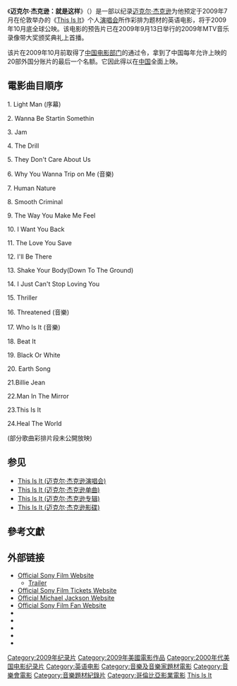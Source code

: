 {{noteTA
|T=zh-cn:迈克尔·杰克逊：就是这样; zh-tw:麥可傑克森 未來的未來 演唱會電影; zh-hk:Michael Jackson's This Is It;
|1=zh-cn:迈克尔·杰克逊：就是这样; zh-tw:麥可傑克森 未來的未來 演唱會電影; zh-hk:Michael Jackson's This Is It;
|2=zh-hans:迈克尔·杰克逊;zh-hant:麥可·傑克遜;zh-tw:麥可·傑克森;zh-hk:米高·積遜;zh-mo:米高·積遜;
}}
{{Infobox film
| name           = 《迈克尔·杰克逊：就是这样》
| original_name  = ''-{Michael Jackson's This Is It}-''
| image          = MichaelJackson-ThisIsIt china poster.jpg

| Image_capt     = "Michael Jackson's This Is It" 中国宣传海报
| caption        = 剧场海报
| director       = [[Kenny_Ortega|Kenny Ortega]]<br />[[迈克尔·杰克逊|迈克尔·杰克逊]] (舞台动作)
| producer       = Paul Gongaware<br />Randy Phillips
| starring       = 迈克尔·杰克逊<br />[[Orianthi|Orianthi]] (吉他手)
| music          = 迈克尔·杰克逊
| cinematography = Kevin Mazur<ref>{{cite web |url=http://pro.imdb.com/title/tt1477715/fullcredits |title=This Is It (2009 Documentary): Full Credits |work=[[IMDb|IMDB.com]] |accessdate=2009-09-24 |archive-date=2020-02-10 |archive-url=https://web.archive.org/web/20200210084304/https://pro.imdb.com/title/tt1477715/fullcredits |dead-url=no }}</ref>
| editing        = 
| studio         = [[AEG_Live|AEG Live]]<ref name="company">{{cite web |url=http://pro.imdb.com/title/tt1477715/companycredits |title=This Is It (2009 Documentary): Company Credits |work=[[IMDb|IMDb.com]] |accessdate=2009-09-24 |archive-date=2022-02-21 |archive-url=https://web.archive.org/web/20220221022623/https://pro.imdb.com/title/tt1477715/companycredits |dead-url=no }}</ref><br />[[Sony_Music|Sony Music]]<ref name="company"/><br />[[Michael_Jackson|The Michael Jackson Company, LLC]]<ref name="company"/>
| distributor    = [[Columbia_Pictures|Columbia Pictures]]
| released       = 北美<ref>{{cite web |url=http://www.sonypictures.com/movies/michaeljacksonthisisit/international/ |title=This Is It Worldwide Release Dates |work=[[Sony_Pictures|Sony Pictures.com]] |accessdate=2009-09-21 |deadurl=yes |archiveurl=https://web.archive.org/web/20090922214515/http://www.sonypictures.com/movies/michaeljacksonthisisit/international/ |archivedate=2009-09-22 }}</ref><ref name="releasedates">{{cite web |url=http://pro.imdb.com/title/tt1477715/releaseinfo |work=[[IMDb|IMDb.com]] |title=This Is It (2009 documentary): Release Dates |accessdate=2009-09-21 |archive-date=2022-01-22 |archive-url=https://web.archive.org/web/20220122075818/https://pro.imdb.com/title/tt1477715/releaseinfo |dead-url=no }}</ref>、[[澳大利亚|澳]]、[[英国|英]]：2009年10月28日<ref name="releasedates"/><br />南美洲：2009年10月30日<ref name="releasedates"/>
| runtime        = 111分钟
| country        = [[美國|美國]]
| language       = [[英语|英语]]
| budget         = $6千万<br />(cost of acquisition)
| gross          = $261,183,588
| preceded_by    =  ''[[Moonwalker|Moonwalker]]''
| cn_name        = 迈克尔·杰克逊：就是这样
| hk_name        = Michael Jackson's This Is It
| tw_name        = 麥可傑克森 未來的未來 演唱會電影
}}

《'''迈克尔·杰克逊：就是这样'''》（{{lang-en|'''''-{Michael Jackson's This Is It}-'''''}}）是一部以纪录[[迈克尔·杰克逊|迈克尔·杰克逊]]为他预定于2009年7月在伦敦举办的《[[This_Is_It_(迈克尔·杰克逊演唱会)|This Is It]]》个人[[演唱会|演唱会]]所作彩排为题材的英语电影，将于2009年10月底全球公映。该电影的预告片已在2009年9月13日举行的2009年MTV音乐录像带大奖颁奖典礼上首播。

该片在2009年10月前取得了[[国家广电总局|中国电影部门]]的通过令，拿到了中国每年允许上映的20部外国分账片的最后一个名额。它因此得以在[[中国|中国]]全面上映。

== 電影曲目順序 ==
1. Light Man (序幕)

2. Wanna Be Startin Somethin

3. Jam

4. The Drill 

5. They Don't Care About Us

6. Why You Wanna Trip on Me (音樂)

7. Human Nature

8. Smooth Criminal 

9. The Way You Make Me Feel

10. I Want You Back

11. The Love You Save

12. I'll Be There

13. Shake Your Body(Down To The Ground)

14. I Just Can't Stop Loving You

15. Thriller

16. Threatened (音樂)

17. Who Is It (音樂)

18. Beat It

19. Black Or White

20. Earth Song

21.Billie Jean

22.Man In The Mirror

23.This Is It

24.Heal The World

(部分歌曲彩排片段未公開放映)

== 参见 ==
* [[This_Is_It_(迈克尔·杰克逊演唱会)|This Is It (迈克尔·杰克逊演唱会)]]
* [[This_Is_It_(迈克尔·杰克逊单曲)|This Is It (迈克尔·杰克逊单曲)]]
* [[This_Is_It_(迈克尔·杰克逊专辑)|This Is It (迈克尔·杰克逊专辑)]]
* [[This_Is_It_(迈克尔·杰克逊影碟)|This Is It (迈克尔·杰克逊影碟)]]

== 參考文獻 ==
<div class="references-small">
<references />
</div>

== 外部链接 ==
* [https://web.archive.org/web/20090914121205/http://www.thisisit-movie.com/ Official Sony Film Website]
** [https://web.archive.org/web/20090914121205/http://www.thisisit-movie.com/ Trailer]
* [http://www.thisisit-tickets.com Official Sony Film Tickets Website]{{dead link|date=2018年4月 |bot=InternetArchiveBot |fix-attempted=yes }}
* [http://www.michaeljackson.com Official Michael Jackson Website] {{Wayback|url=http://www.michaeljackson.com/ |date=20180604235744 }}
* [https://web.archive.org/web/20090922185748/http://www.thisisit-fans.com/ Official Sony Film Fan Website]
* {{imdb title|1477715|迈克尔·杰克逊：就是这样}}
* {{Amg movie|496459|迈克尔·杰克逊：就是这样}}
* {{mojo title|michaeljacksonthisisit|迈克尔·杰克逊：就是这样}}
* {{Mtime|112254}}
* {{douban}}

{{DEFAULTSORT:Michael Jackson's This Is It}}
[[Category:2009年纪录片|Category:2009年纪录片]]
[[Category:2009年美國電影作品|Category:2009年美國電影作品]]
[[Category:2000年代美国电影纪录片|Category:2000年代美国电影纪录片]]
[[Category:英语电影|Category:英语电影]]
[[Category:音樂及音樂家題材電影|Category:音樂及音樂家題材電影]]
[[Category:音樂會電影|Category:音樂會電影]]
[[Category:音樂題材紀錄片|Category:音樂題材紀錄片]]
[[Category:哥倫比亞影業電影|Category:哥倫比亞影業電影]]
[[Category:迈克尔·杰克逊|This Is It]]